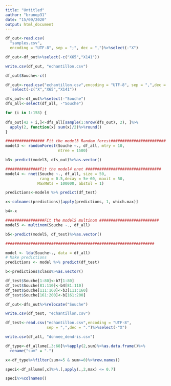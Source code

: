 ```yaml
---
title: "Untitled"
author: "brunop31"
date: "15/09/2020"
output: html_document
---
```

```r
df_out<-read.csv(
  "samples.csv",
  encoding = "UTF-8", sep = ";", dec = ",")%>%select(-"X")

df_out<-df_out%>%select(-c("X65","X141"))

write.csv(df_out, "echantillon.csv")

df_out$Souche<-c()
```

```r
df_out<-read.csv("echantillon.csv",encoding = "UTF-8", sep = ",",dec = ".")%>%
   select(-c("X","X65","X141"))

dfs_out<-df_out%>%select(-"Souche")
dfs_all<-select(df_all, -"Souche")

for (i in 1:158) {
  
dfs_out[42 + i,]<-dfs_all[sample(1:nrow(dfs_out), 2), ]%>%
  apply(2, function(x) sum(x)/2)%>%round()
}


```

```r
################# Fit the model3 Random forest########################
model3 <- randomForest(Souche ~., df_all, mtry = 10,
                       ntree = 1500)

b3<-predict(model3, dfs_out)%>%as.vector()

###############Fit the model4 nnet #################################
model4 <- nnet(Souche ~., df_all, size = 50,
               rang = 0.5,decay = 5e-60, maxit = 50,
              MaxNWts = 100000, abstol = 1)

predictions<-model4 %>% predict(df_test)

x<-colnames(predictions)[apply(predictions, 1, which.max)]

b4<-x

#################Fit the model5 multinom ##########################
model5 <- multinom(Souche ~., df_all)

b5<-predict(model5, df_test)%>%as.vector()

#################################################################

model <- lda(Souche~., data = df_all)
# Make predictions
predictions <- model %>% predict(df_test)

b<-predictions$class%>%as.vector()

df_test$Souche[1:80]<-b7[1:80]
df_test$Souche[81:110]<-b4[81:110]
df_test$Souche[111:160]<-b3[111:160]
df_test$Souche[161:200]<-b[161:200]

df_out<-dfs_out%>%relocate("Souche")

write.csv(df_test, "echantillon.csv")

df_test<-read.csv("echantillon.csv",encoding = "UTF-8",
                  sep = ",",dec = ".")%>%select(-"X")


```

```r
write.csv(df_all, "donnee_dendris.csv")
```
```r
df_type<-df_allume[,3:68]%>%apply(2,sum)%>%as.data.frame()%>%
  rename("sum" = ".")

x<-df_type%>%filter(sum<=5 & sum>=0)%>%row.names()

speci<-df_allume[,x]%>%.[,apply(.,2,max) <= 0.7]

speci%>%colnames()
```
